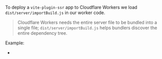 
To deploy a `vite-plugin-ssr` app to Cloudflare Workers we load `dist/server/importBuild.js` in our worker code.

> Cloudflare Workers needs the entire server file to be bundled into a single file; `dist/server/importBuild.js` helps bundlers discover the entire dependency tree.

Example:
 - <RepoLink path='/examples/cloudflare-workers/' />
